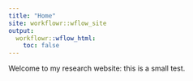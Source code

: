 ```yaml
---
title: "Home"
site: workflowr::wflow_site
output:
  workflowr::wflow_html:
    toc: false
---
```


Welcome to my research website: this is a small test.
